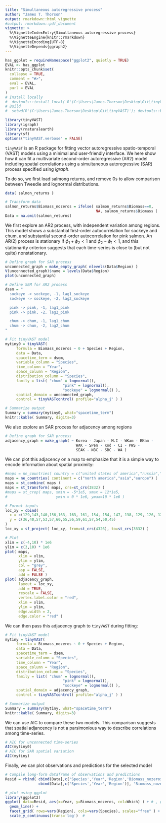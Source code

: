 ```yaml
---
title: "Simultaneous autoregressive process"
author: "James T. Thorson"
output: rmarkdown::html_vignette
#output: rmarkdown::pdf_document
vignette: >
  %\VignetteIndexEntry{Simultaneous autoregressive process}
  %\VignetteEngine{knitr::rmarkdown}
  %\VignetteEncoding{UTF-8}
  %\VignetteDepends{ggraph2}
---
```


```r
has_ggplot = requireNamespace("ggplot2", quietly = TRUE)
EVAL <- has_ggplot
knitr::opts_chunk$set(
  collapse = TRUE,
  comment = "#>",
  eval = EVAL,
  purl = EVAL
)
# Install locally
#  devtools::install_local( R'(C:\Users\James.Thorson\Desktop\Git\tinyVAST)', force=TRUE )
# Build
#  setwd(R'(C:\Users\James.Thorson\Desktop\Git\tinyVAST)'); devtools::build_rmd("vignettes/simultaneous_autoregressive_process.Rmd"); rmarkdown::render( "vignettes/simultaneous_autoregressive_process.Rmd", rmarkdown::pdf_document())
```

```r
library(tinyVAST)
library(igraph)
library(rnaturalearth)
library(sf)
options("tinyVAST.verbose" = FALSE)
```

`tinyVAST` is an R package for fitting vector autoregressive spatio-temporal (VAST) models using a minimal and user-friendly interface.
We here show how it can fit a multivariate second-order autoregressive (AR2) model including spatial correlations using
a simultaneous autoregressive (SAR) process specified using _igraph_.

To do so, we first load salmong returns, and remove 0s to allow comparison between Tweedie and lognormal distributions.

```r
data( salmon_returns )

# Transform data
salmon_returns$Biomass_nozeros = ifelse( salmon_returns$Biomass==0,
                                         NA, salmon_returns$Biomass )
Data = na.omit(salmon_returns)
```

We first explore an AR2 process, with independent variation among regions.
This model shows a substantial first-order autocorrelation for sockeye and chum,
and substantial second-order autocorrelation for pink salmon.  An AR(2) process is
stationary if $\phi_1 + \phi_2 < 1$ and $\phi_2 - \phi_1 < 1$, and this
stationarity criterion suggests that each time-series is close to (but not quite) nonstationary.
```r
# Define graph for SAR process
unconnected_graph = make_empty_graph( nlevels(Data$Region) )
V(unconnected_graph)$name = levels(Data$Region)
plot(unconnected_graph)

# Define SEM for AR2 process
dsem = "
  sockeye -> sockeye, -1, lag1_sockeye
  sockeye -> sockeye, -2, lag2_sockeye

  pink -> pink, -1, lag1_pink
  pink -> pink, -2, lag2_pink

  chum -> chum, -1, lag1_chum
  chum -> chum, -2, lag2_chum
"

# Fit tinyVAST model
mytiny0 = tinyVAST(
     formula = Biomass_nozeros ~ 0 + Species + Region,
     data = Data,
     spacetime_term = dsem,
     variable_column = "Species",
     time_column = "Year",
     space_column = "Region",
     distribution_column = "Species",
     family = list( "chum" = lognormal(),
                          "pink" = lognormal(),
                          "sockeye" = lognormal() ),
     spatial_domain = unconnected_graph,
     control = tinyVASTcontrol( profile="alpha_j" ) )

# Summarize output
Summary = summary(mytiny0, what="spacetime_term")
knitr::kable( Summary, digits=3)
```

We also explore an SAR process for adjacency among regions
```r
# Define graph for SAR process
adjacency_graph = make_graph( ~ Korea - Japan - M.I - WKam - EKam -
                                WAK - SPen - Kod - CI - PWS -
                                SEAK - NBC - SBC - WA )
```

We can plot this adjacency on a map to emphasize that it is a simple way to encode information about spatial proximity:
```r
#maps = ne_countries( country = c("united states of america","russia","canada","south korea","north korea","japan") )
maps = ne_countries( continent = c("north america","asia","europe") )
maps = st_combine( maps )
maps = st_transform( maps, crs=st_crs(3832) )
#maps = st_crop( maps, xmin = -5*1e5, xmax = 12*1e5,
#                      ymin = 0 * 1e6, ymax=10 * 1e6 )

# Format inputs
loc_xy = cbind(
  x = c(129,143,140,156,163,-163,-161,-154,-154,-147,-138,-129,-126,-125),
  y = c(36,40,57,53,57,60,55,56,59,61,57,54,50,45)
)
loc_xy = sf_project( loc_xy, from=st_crs(4326), to=st_crs(3832) )

# Plot
xlim = c(-4,10) * 1e6
ylim = c(3,10) * 1e6
plot( maps, 
      xlim = xlim,
      ylim = ylim,
      col = "grey",
      asp = FALSE,
      add = FALSE )
plot( adjacency_graph, 
      layout = loc_xy,
      add = TRUE, 
      rescale = FALSE,
      vertex.label.color = "red",
      xlim = xlim, 
      ylim = ylim, 
      edge.width = 2,
      edge.color = "red" )
```

We can then pass this adjacency graph to `tinyVAST` during fitting:
```r
# Fit tinyVAST model
mytiny = tinyVAST(
     formula = Biomass_nozeros ~ 0 + Species + Region,
     data = Data,
     spacetime_term = dsem,
     variable_column = "Species",
     time_column = "Year",
     space_column = "Region",
     distribution_column = "Species",
     family = list( "chum" = lognormal(),
                          "pink" = lognormal(),
                          "sockeye" = lognormal() ),
     spatial_domain = adjacency_graph,
     control = tinyVASTcontrol( profile="alpha_j" ) )

# Summarize output
Summary = summary(mytiny, what="spacetime_term")
knitr::kable( Summary, digits=3)
```

We can use AIC to compare these two models.  This comparison suggests that spatial adjancency
is not a parsimonious way to describe correlations among time-series.
```r
# AIC for unconnected time-series
AIC(mytiny0)
# AIC for SAR spatial variation
AIC(mytiny)
```

Finally, we can plot observations and predictions for the selected model
```r
# Compile long-form dataframe of observations and predictions
Resid = rbind( cbind(Data[,c('Species','Year','Region','Biomass_nozeros')], "Which"="Obs"),
               cbind(Data[,c('Species','Year','Region')], "Biomass_nozeros"=predict(mytiny0,Data), "Which"="Pred") )

# plot using ggplot
library(ggplot2)
ggplot( data=Resid, aes(x=Year, y=Biomass_nozeros, col=Which) ) + # , group=yhat.id
  geom_line() +
  facet_grid( rows=vars(Region), cols=vars(Species), scales="free" ) +
  scale_y_continuous(trans='log')  #
```
